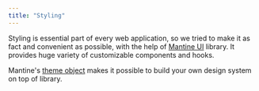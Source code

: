 ```yaml
---
title: "Styling"
---
```


Styling is essential part of every web application, so we tried to make it as fact and convenient as possible, with the help of [Mantine UI](https://mantine.dev/) library. It provides huge variety of customizable components and hooks.

Mantine's [theme object](https://mantine.dev/theming/theme-object/) makes it possible to build your own design system on top of library.
